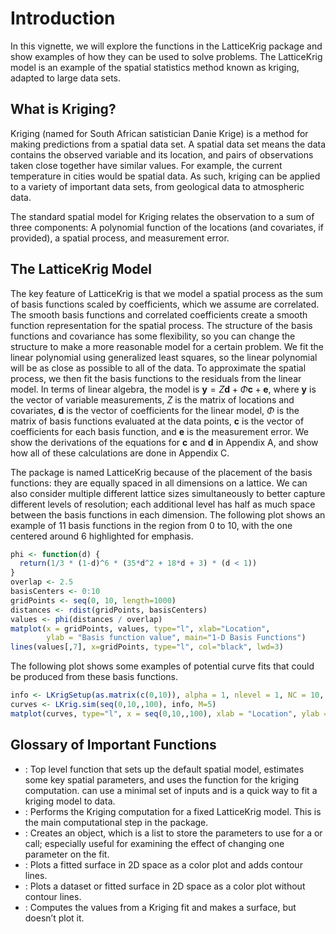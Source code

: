 # Introduction

In this vignette, we will explore the functions in the LatticeKrig package and show examples of how they can be used to solve problems. The LatticeKrig model is an example of the spatial statistics method known as kriging, adapted to large data sets.

## What is Kriging?

Kriging (named for South African satistician Danie Krige) is a method for making predictions from a spatial data set. A spatial data set means the data contains the observed variable and its location, and pairs of observations taken close together have similar values. For example, the current temperature in cities would be spatial data. As such, kriging can be applied to a variety of important data sets, from geological data to atmospheric data.

The standard spatial model for Kriging relates the observation to a sum of three components: A polynomial function of the locations (and covariates, if provided), a spatial process, and measurement error.

## The LatticeKrig Model

The key feature of LatticeKrig is that we model a spatial process as the sum of basis functions scaled by coefficients, which we assume are correlated. The smooth basis functions and correlated coefficients create a smooth function representation for the spatial process. The structure of the basis functions and covariance has some flexibility, so you can change the structure to make a more reasonable model for a certain problem. We fit the linear polynomial using generalized least squares, so the linear polynomial will be as close as possible to all of the data. To approximate the spatial process, we then fit the basis functions to the residuals from the linear model. In terms of linear algebra, the model is $\mathbf y = Z \mathbf d + \Phi \mathbf c + \mathbf e$, where $\mathbf y$ is the vector of variable measurements, $Z$ is the matrix of locations and covariates, $\mathbf d$ is the vector of coefficients for the linear model, $\Phi$ is the matrix of basis functions evaluated at the data points, $\mathbf c$ is the vector of coefficients for each basis function, and $\mathbf e$ is the measurement error. We show the derivations of the equations for $\mathbf c$ and $\mathbf d$ in Appendix A, and show how all of these calculations are done in Appendix C.

The package is named LatticeKrig because of the placement of the basis functions: they are equally spaced in all dimensions on a lattice. We can also consider multiple different lattice sizes simultaneously to better capture different levels of resolution; each additional level has half as much space between the basis functions in each dimension. The following plot shows an example of 11 basis functions in the region from 0 to 10, with the one centered around 6 highlighted for emphasis.
```r
phi <- function(d) {
  return(1/3 * (1-d)^6 * (35*d^2 + 18*d + 3) * (d < 1))
}
overlap <- 2.5
basisCenters <- 0:10
gridPoints <- seq(0, 10, length=1000)
distances <- rdist(gridPoints, basisCenters)
values <- phi(distances / overlap)
matplot(x = gridPoints, values, type="l", xlab="Location",
        ylab = "Basis function value", main="1-D Basis Functions")
lines(values[,7], x=gridPoints, type="l", col="black", lwd=3)
```

The following plot shows some examples of potential curve fits that could be produced from these basis functions.

```r
info <- LKrigSetup(as.matrix(c(0,10)), alpha = 1, nlevel = 1, NC = 10, a.wght=2.5, LKGeometry = "LKInterval")
curves <- LKrig.sim(seq(0,10,,100), info, M=5)
matplot(curves, type="l", x = seq(0,10,,100), xlab = "Location", ylab = "Curve value", main="Example 1-D Curves")
```

## Glossary of Important Functions

* \ttt{LatticeKrig}: Top level function that sets up the default spatial model, estimates some key spatial parameters, and uses the \ttt{LKrig} function for the kriging computation. \ttt{LatticeKrig} can use a minimal set of inputs and is a quick way to fit a kriging model to data.
* \ttt{LKrig}: Performs the Kriging computation for a fixed LatticeKrig model. This is the main computational step in the package.
* \ttt{LKrigSetup}: Creates an \ttt{LKinfo} object, which is a list to store the parameters to use for a \ttt{LatticeKrig} or \ttt{LKrig} call; especially useful for examining the effect of changing one parameter on the fit.
* \ttt{surface}: Plots a fitted surface in 2D space as a color plot and adds contour lines.
* \ttt{image.plot}: Plots a dataset or fitted surface in 2D space as a color plot without contour lines.
* \ttt{predictSurface}: Computes the values from a Kriging fit and makes a surface, but doesn't plot it.

